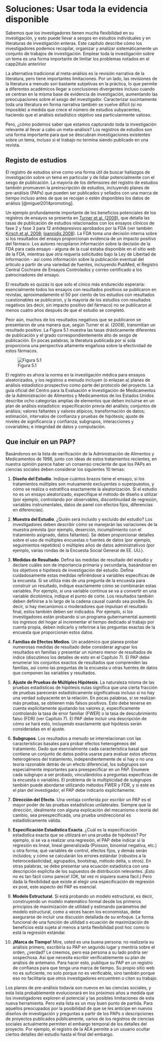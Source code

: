 # Soluciones: Usar toda la evidencia disponible



Sabemos que los investigadores tienen mucha flexibilidad en su investigación, y esto puede llevar a sesgos en estudios individuales y en literaturas de investigación enteras. Este capítulo describe cómo los investigadores podemos recopilar, organizar y analizar sistemáticamente un conjunto de trabajos de investigación. Emplear toda la investigación sobre un tema es una forma importante de limitar los problemas notados en el capp2itulo anteririor

La alternativa tradicional al meta-análisis es la revisión narrativa de la literatura, pero tiene importantes limitaciones. Por un lado, las revisiones de la literatura a menudo son bastante subjetivas en la práctica, lo que permite a diferentes académicos llegar a conclusiones divergentes incluso cuando se centran en la misma base de evidencia de investigación, aumentando las preocupaciones sobre el sesgo del investigador. Caracterizar sucintamente toda una literatura en forma narrativa también se vuelve difícil (si no imposible) a medida que crece el número de estudios subyacentes, haciendo que el análisis estadístico objetivo sea particularmente valioso.

Pero, ¿cómo podemos saber que estamos capturando toda la investigación relevante al llevar a cabo un meta-análisis? Los registros de estudios son una forma importante para que se descubran investigaciones existentes sobre un tema, incluso si el trabajo no termina siendo publicado en una revista.

## Registo de estudios

El registro de estudios sirve como una forma útil de buscar hallazgos de investigación sobre un tema en particular y de lidiar potencialmente con el sesgo de publicación. La mayoría de los defensores del registro de estudios también promueven la preinscripción de estudios, incluyendo planes de pre-análisis (PAPs) que pueden ser publicados y sellados con una marca de tiempo incluso antes de que se recojan o estén disponibles los datos de análisis [@miguel2014promoting]. 



Un ejemplo profundamente importante de los beneficios potenciales de los registros de ensayos se presenta en [Turner et al. (2008)](https://doi.org/10.1056/NEJMsa065779), que detalla las tasas de publicación de estudios relacionados con los ensayos clínicos de fase 2 y fase 3 para 12 antidepresivos aprobados por la FDA (ver también [Kirsch et al. 2008](https://doi.org/10.1371/journal.pmed.0050045); [Ioannidis 2008](https://doi.org/10.1371/journal.pmed.0050002)). La FDA toma una decisión interna sobre si los resultados del ensayo proporcionan evidencia de un impacto positivo del fármaco. Los autores recopilaron información sobre la decisión de la FDA para cada ensayo - alguna de la cual estaba disponible en el sitio web de la FDA, mientras que otra requería solicitudes bajo la Ley de Libertad de Información - así como información sobre la publicación eventual del artículo a partir de una variedad de fuentes, incluyendo PubMed, el Registro Central Cochrane de Ensayos Controlados y correo certificado a los patrocinadores del ensayo.

El resultado es quizás lo que solo el cínico más endurecido esperaría: esencialmente todos los ensayos con resultados positivos se publicaron en revistas, aproximadamente el 50 por ciento de los estudios con resultados cuestionables se publicaron, y la mayoría de los estudios con resultados negativos (es decir, sin impacto positivo del fármaco) no se publicaron al menos cuatro años después de que el estudio se completó.

Peor aún, muchos de los resultados negativos que se publicaron se presentaron de una manera que, según Turner et al. (2008), transmitían un resultado positivo. La Figura 5.1 muestra las tasas drásticamente diferentes de publicación y el grado correspondientemente alto de sesgo de publicación. En pocas palabras, la literatura publicada por sí sola proporciona una perspectiva altamente engañosa sobre la efectividad de estos fármacos.

![Figura 5.1](figs/Figure5_1.PNG)




 El registro es ahora la norma en la investigación médica para ensayos aleatorizados, y los registros a menudo incluyen (o enlazan a) planes de análisis estadístico prospectivo como parte del protocolo del proyecto. La guía oficial del Centro para la Evaluación e Investigación de Medicamentos de la Administración de Alimentos y Medicamentos de los Estados Unidos describe ocho categorías amplias de elementos que deben incluirse en un plan de análisis estadístico: especificación previa del análisis; conjuntos de análisis; valores faltantes y valores atípicos; transformación de datos; estimación, intervalos de confianza y pruebas de hipótesis; ajuste de niveles de significancia y confianza; subgrupos, interacciones y covariables; e integridad de datos y computación.


## Que incluir en un PAP?

Basándonos en la lista de verificación de la Administración de Alimentos y Medicamentos de 1998, junto con ideas de estos tratamientos recientes, en nuestra opinión parece haber un consenso creciente de que los PAPs en ciencias sociales deben considerar los siguientes 10 temas:

1. **Diseño del Estudio**. Indique cuántos brazos tiene el ensayo, si los tratamientos múltiples son mutuamente excluyentes o superpuestos, y cómo se realiza o estratifica exactamente la aleatorización. Si el estudio no es un ensayo aleatorizado, especifique el método de diseño a utilizar (por ejemplo, controlando por observables, discontinuidad de regresión, variables instrumentales, datos de panel con efectos fijos, diferencias en diferencias).

2. **Muestra del Estudio**. ¿Quién será incluido y excluido del estudio? Los investigadores deben describir cómo se manejarán las variaciones de la muestra prevista (por ejemplo, deserción, incumplimiento con el tratamiento asignado, datos faltantes). Se deben proporcionar detalles sobre el uso de múltiples encuestas o fuentes de datos (por ejemplo, seguimientos repetidos) o múltiples años de datos administrativos (por ejemplo, varias rondas de la Encuesta Social General de EE. UU.).

3. **Medidas de Resultado**. Defina las medidas de resultado del estudio y declare cuáles son de importancia primaria y secundaria, basándose en los objetivos e hipótesis de investigación del estudio. Defina cuidadosamente estas medidas refiriéndose a variables específicas de la encuesta. Si se utiliza más de una pregunta de la encuesta para construir un resultado, indique exactamente cómo se combinarán estas variables. Por ejemplo, si una variable continua se va a convertir en una variable dicotómica, indique el punto de corte. Los resultados también deben definirse a lo largo de la cadena causal cuando sea posible. Es decir, si hay mecanismos o moderadores que impulsan el resultado final, estos también deben ser indicados. Por ejemplo, si los investigadores están probando si un programa gubernamental aumentó los ingresos del hogar al incrementar el tiempo dedicado al trabajo por cuenta propia, deben indicarlo y referirse a las preguntas exactas de la encuesta que proporcionan estos datos.

4. **Familias de Efectos Medios**. Un académico que planea probar numerosas medidas de resultado debe considerar agrupar los resultados en familias y presentar un número menor de resultados de índice (discutimos los detalles de esto en el Capítulo 7). El PAP debe enumerar los conjuntos exactos de resultados que comprenden las familias, así como las preguntas de la encuesta u otras fuentes de datos que componen las variables y resultados.

5. **Ajuste de Pruebas de Múltiples Hipótesis**. La naturaleza misma de las pruebas estadísticas de hipótesis nulas significa que una cierta fracción de pruebas parecerán estadísticamente significativas incluso si no hay una verdad subyacente en la relación. En pocas palabras, si se realizan más pruebas, se obtienen más falsos positivos. Esto debe tenerse en cuenta explícitamente ajustando los valores p, específicamente controlando la tasa de error familiar (FWER) o la tasa de descubrimiento falso (FDR) (ver Capítulo 7). El PAP debe incluir una descripción de cómo se hará esto, incluyendo exactamente qué hipótesis serán consideradas en el ajuste.

6. **Subgrupos**. Los resultados a menudo se interrelacionan con las características basales para probar efectos heterogéneos del tratamiento. Dado que esencialmente cada característica basal que contiene un conjunto de datos podría usarse para evaluar estos efectos heterogéneos del tratamiento, independientemente de si hay o no una teoría razonable detrás de un efecto diferencial, los subgrupos son especialmente importantes para preespecificar en un PAP. Enumere cada subgrupo a ser probado, vinculándolos a preguntas específicas de la encuesta o variables. El problema de la multiplicidad de subgrupos también puede abordarse utilizando métodos FWER y FDR, y si este es el plan del investigador, el PAP debe indicarlo explícitamente.

7. **Dirección del Efecto**. Una ventaja conferida por escribir un PAP es el mayor poder de las pruebas estadísticas unilaterales. Siempre que la dirección, idealmente con alguna explicación del mecanismo o teoría del cambio, sea preespecificada, una prueba unidireccional es estadísticamente válida.

8. **Especificación Estadística Exacta**. ¿Cuál es la especificación estadística exacta que se utilizará en una prueba de hipótesis? Por ejemplo, si se va a realizar una regresión, el PAP debe indicar si la regresión es lineal, lineal generalizada (Poisson, binomial negativa, etc.) u otra forma; qué variables de control, efectos fijos, y demás serán incluidos; y cómo se calcularán los errores estándar (robustos a la heterocedasticidad, agrupados, bootstrap, método delta, u otros). En otras palabras, se debe presentar una ecuación estadística con una descripción explícita de los supuestos de distribución relevantes. ¡Esto no es tan fácil como parece! (OK, tal vez ni siquiera suena fácil.) Pero dada la flexibilidad que existe al elegir una especificación de regresión ex post, este aspecto del PAP es esencial.

9. **Modelo Estructural**. Si está probando un modelo estructural, es decir, construyendo un modelo matemático formal desde los primeros principios de maximización de utilidad y estimando parámetros del modelo estructural, como a veces hacen los economistas, debe asegurarse de incluir una discusión detallada de su enfoque. La forma funcional de una función de utilidad o ecuación de maximización de beneficios está sujeta al menos a tanta flexibilidad post hoc como lo está la regresión estándar.

10. **¡Marca de Tiempo!** Mire, usted es una buena persona: no realizaría su análisis primero, escribiría su PAP en segundo lugar y mentiría sobre el orden, ¿verdad? Le creemos, pero esa persona a su lado podría ser sospechosa. Así que necesita escribir verificablemente su plan de análisis de antemano. Para hacer esto, publique su PAP en un registro de confianza para que tenga una marca de tiempo. Su propio sitio web no es suficiente, no solo porque no es verificable, sino también porque eso no facilitaría que otros investigadores encuentren o citen su trabajo.

Los planes de pre-análisis todavía son nuevos en las ciencias sociales, y esta lista probablemente evolucionará en los próximos años a medida que los investigadores exploren el potencial y las posibles limitaciones de esta nueva herramienta. Pero esta lista es un muy buen punto de partida. Para aquellos preocupados por la posibilidad de que se les anticipe en nuevos diseños de investigación y preguntas a partir de los PAPs o descripciones de proyectos publicados públicamente, varios de los registros de ciencias sociales actualmente permiten el embargo temporal de los detalles del proyecto. Por ejemplo, el registro de la AEA permite a un usuario ocultar ciertos detalles del estudio hasta el final del embargo.
